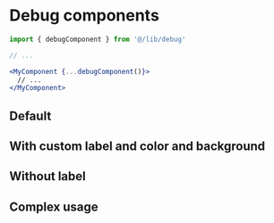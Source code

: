 
<Meta title="Utils/debug" />

# Debug components

```jsx
import { debugComponent } from '@/lib/debug'

// ...

<MyComponent {...debugComponent()}>
  // ...
</MyComponent>

```

## Default

<Canvas>
  <Story name="Default">
    <Box h="32" {...debugComponent()} />
  </Story>
</Canvas>


## With custom label and color and background

<Canvas>
  <Story name="With custom label and color">
    <Box
      h="32"
      {...debugComponent({
        label: 'MyComponent',
        colorScheme: 'brand',
        hideBackground: false
      })}
    />
  </Story>
</Canvas>


## Without label

<Canvas>
  <Story name="Without label">
    <Box h="32" {...debugComponent({ hideLabel: true })} />
  </Story>
</Canvas>

## Complex usage

<Canvas height="120px">
  <Story name="Real case usage">
    <Box p={4} {...debugComponent({ colorScheme: 'red', label: 'Container' })}>
      <Stack {...debugComponent({ colorScheme: 'cyan', label: 'List', hideBackground: false })}>
        <Box h="8" {...debugComponent({ label: 'ListItem 1', hideBackground: false })} />
        <Box h="8" w="90%" {...debugComponent({ label: 'ListItem 2', hideBackground: false })} />
        <Box h="8" w="50%" {...debugComponent({ label: 'ListItem 3', hideBackground: false })} />
        <Box h="8" w="60%" {...debugComponent({ label: 'ListItem 4', hideBackground: false })} />
      </Stack>
    </Box>
  </Story>
</Canvas>
